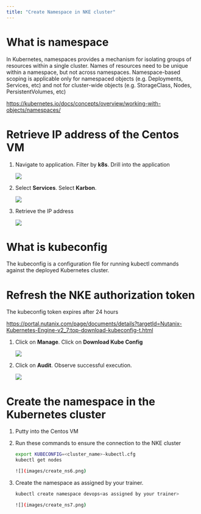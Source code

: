 ```yaml
---
title: "Create Namespace in NKE cluster"
---
```


# What is namespace

In Kubernetes, namespaces provides a mechanism for isolating groups of resources within a single cluster. Names of resources need to be unique within a namespace, but not across namespaces. Namespace-based scoping is applicable only for namespaced objects (e.g. Deployments, Services, etc) and not for cluster-wide objects (e.g. StorageClass, Nodes, PersistentVolumes, etc)

https://kubernetes.io/docs/concepts/overview/working-with-objects/namespaces/

# Retrieve IP address of the Centos VM

1.	Navigate to application.  Filter by **k8s**.  Drill into the application

    ![](images/create_ns1.png)

2.	Select **Services**.  Select **Karbon**.

    ![](images/create_ns2.png)

3.	Retrieve the IP address

    ![](images/create_ns3.png)

# What is kubeconfig

The kubeconfig is a configuration file for running kubectl commands against the deployed Kubernetes cluster. 

# Refresh the NKE authorization token

The kubeconfig token expires after 24 hours

https://portal.nutanix.com/page/documents/details?targetId=Nutanix-Kubernetes-Engine-v2_7:top-download-kubeconfig-t.html

1.	Click on **Manage**.  Click on **Download Kube Config**

    ![](images/create_ns4.png)

2.	Click on **Audit**.  Observe successful execution.

    ![](images/create_ns5.png)

# Create the namespace in the Kubernetes cluster

1.	Putty into the Centos VM

2.	Run these commands to ensure the connection to the NKE cluster

    ```bash
    export KUBECONFIG=<cluster_name>-kubectl.cfg
    kubectl get nodes

    ![](images/create_ns6.png)

3.	Create the namespace as assigned by your trainer.

    ```bash
    kubectl create namespace devops<as assigned by your trainer>

    ![](images/create_ns7.png)





